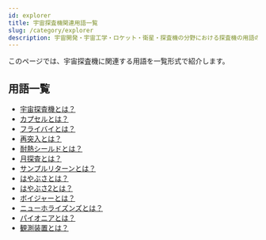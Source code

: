 ```yaml
---
id: explorer
title: 宇宙探査機関連用語一覧
slug: /category/explorer
description: 宇宙開発・宇宙工学・ロケット・衛星・探査機の分野における探査機の用語の一覧です．意味・定義・概要・説明ページへと移ることができます．
---
```



<Head>
  <script type="application/ld+json">
    {`{
      "@context": "https://schema.org",
      "@type": "DefinedTerm",
      "name": "宇宙探査機関連用語一覧",
      "inDefinedTermSet": "https://www.space-portal.org",
      "termCode": "category/explorer",
      "description": "宇宙開発・宇宙工学・ロケット・衛星・探査機の分野における探査機の用語の一覧です．意味・定義・概要・説明ページへと移ることができます．",
      "url": "https://www.space-portal.org/docs/category/explorer"
    }`}
  </script>
</Head>

このページでは、宇宙探査機に関連する用語を一覧形式で紹介します。

## 用語一覧

- [宇宙探査機とは？](/docs/explorer/space-probe)
- [カプセルとは？](/docs/explorer/technology/capsule)
- [フライバイとは？](/docs/explorer/technology/flyby)
- [再突入とは？](/docs/explorer/technology/reentry)
- [耐熱シールドとは？](/docs/explorer/technology/heat-shield)
- [月探査とは？](/docs/explorer/type/moon-probe)
- [サンプルリターンとは？](/docs/explorer/technology/sample-return)
- [はやぶさとは？](/docs/explorer/mission/hayabusa)
- [はやぶさ2とは？](/docs/explorer/mission/hayabusa2)
- [ボイジャーとは？](/docs/explorer/mission/voyager)
- [ニューホライズンズとは？](/docs/explorer/mission/new-horizons)
- [パイオニアとは？](/docs/explorer/mission/pioneer)
- [観測装置とは？](/docs/explorer/technology/observation-instrument)
